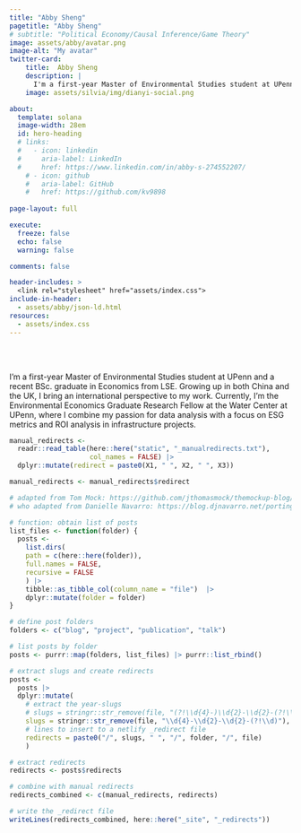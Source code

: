 ```yaml
---
title: "Abby Sheng"
pagetitle: "Abby Sheng"
# subtitle: "Political Economy/Causal Inference/Game Theory"
image: assets/abby/avatar.png
image-alt: "My avatar"
twitter-card:
    title:  Abby Sheng
    description: |
      I'm a first-year Master of Environmental Studies student at UPenn and a recent BSc. graduate in Economics from LSE. Growing up in both China and the UK, I bring an international perspective to my work. Currently, I’m the Environmental Economics Graduate Research Fellow at the Water Center at UPenn, where I combine my passion for data analysis with a focus on ESG metrics and ROI analysis in infrastructure projects. 
    image: assets/silvia/img/dianyi-social.png

about:
  template: solana
  image-width: 28em
  id: hero-heading
  # links:
  #   - icon: linkedin
  #     aria-label: LinkedIn
  #     href: https://www.linkedin.com/in/abby-s-274552207/
    # - icon: github
    #   aria-label: GitHub
    #   href: https://github.com/kv9898
      
page-layout: full

execute: 
  freeze: false
  echo: false
  warning: false

comments: false

header-includes: >
  <link rel="stylesheet" href="assets/index.css">
include-in-header: 
  - assets/abby/json-ld.html
resources:
  - assets/index.css
---
```


<br><br>


::: {#hero-heading}

I'm a first-year Master of Environmental Studies student at UPenn and a recent BSc. graduate in Economics from LSE. Growing up in both China and the UK, I bring an international perspective to my work. Currently, I’m the Environmental Economics Graduate Research Fellow at the Water Center at UPenn, where I combine my passion for data analysis with a focus on ESG metrics and ROI analysis in infrastructure projects. 

<!-- [READ MORE &rarr;](/about){.about-links .subtitle} -->

:::
<!-- hero-heading -->

```r

manual_redirects <-
  readr::read_table(here::here("static", "_manualredirects.txt"),
                    col_names = FALSE) |> 
  dplyr::mutate(redirect = paste0(X1, " ", X2, " ", X3))

manual_redirects <- manual_redirects$redirect
```

```r

# adapted from Tom Mock: https://github.com/jthomasmock/themockup-blog/blob/master/index.qmd#L27C1-L48C4
# who adapted from Danielle Navarro: https://blog.djnavarro.net/porting-to-quarto/#netlify-redirects

# function: obtain list of posts
list_files <- function(folder) {
  posts <-
    list.dirs(
    path = c(here::here(folder)),
    full.names = FALSE,
    recursive = FALSE
    ) |> 
    tibble::as_tibble_col(column_name = "file")  |>
    dplyr::mutate(folder = folder)
}

# define post folders
folders <- c("blog", "project", "publication", "talk")

# list posts by folder
posts <- purrr::map(folders, list_files) |> purrr::list_rbind()

# extract slugs and create redirects
posts <- 
  posts |> 
  dplyr::mutate(
    # extract the year-slugs
    # slugs = stringr::str_remove(file, "(?!\\d{4}-)\\d{2}-\\d{2}-(?!\\d)"),
    slugs = stringr::str_remove(file, "\\d{4}-\\d{2}-\\d{2}-(?!\\d)"),
    # lines to insert to a netlify _redirect file
    redirects = paste0("/", slugs, " ", "/", folder, "/", file)
    )

# extract redirects
redirects <- posts$redirects

# combine with manual redirects
redirects_combined <- c(manual_redirects, redirects)

# write the _redirect file
writeLines(redirects_combined, here::here("_site", "_redirects"))
```